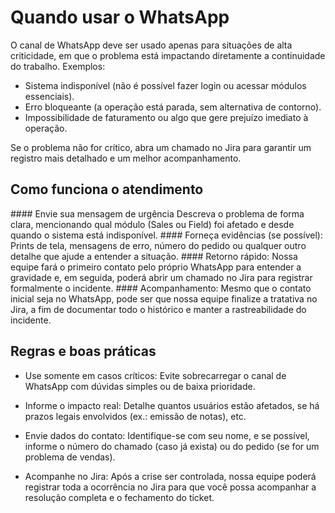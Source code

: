 

# Quando usar o WhatsApp

O canal de WhatsApp deve ser usado apenas para situações de alta criticidade, em que o problema está impactando diretamente a continuidade do trabalho. Exemplos:
* Sistema indisponível (não é possível fazer login ou acessar módulos essenciais).
* Erro bloqueante (a operação está parada, sem alternativa de contorno).
* Impossibilidade de faturamento ou algo que gere prejuízo imediato à operação.

Se o problema não for crítico, abra um chamado no Jira para garantir um registro mais detalhado e um melhor acompanhamento.

## Como funciona o atendimento

<Steps>
#### Envie sua mensagem de urgência
Descreva o problema de forma clara, mencionando qual módulo (Sales ou Field) foi afetado e desde quando o sistema está indisponível.
#### Forneça evidências (se possível):
Prints de tela, mensagens de erro, número do pedido ou qualquer outro detalhe que ajude a entender a situação.
#### Retorno rápido:
Nossa equipe fará o primeiro contato pelo próprio WhatsApp para entender a gravidade e, em seguida, poderá abrir um chamado no Jira para registrar formalmente o incidente.
#### Acompanhamento:
 Mesmo que o contato inicial seja no WhatsApp, pode ser que nossa equipe finalize a tratativa no Jira, a fim de documentar todo o histórico e manter a rastreabilidade do incidente.

</Steps>

## Regras e boas práticas
* Use somente em casos críticos: Evite sobrecarregar o canal de WhatsApp com dúvidas simples ou de baixa prioridade.

* Informe o impacto real: Detalhe quantos usuários estão afetados, se há prazos legais envolvidos (ex.: emissão de notas), etc.

* Envie dados do contato: Identifique-se com seu nome, e se possível, informe o número do chamado (caso já exista) ou do pedido (se for um problema de vendas).

* Acompanhe no Jira: Após a crise ser controlada, nossa equipe poderá registrar toda a ocorrência no Jira para que você possa acompanhar a resolução completa e o fechamento do ticket.

